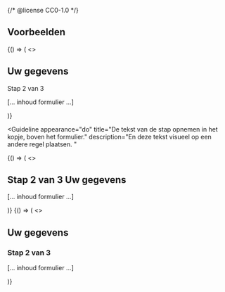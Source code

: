 {/* @license CC0-1.0 */}


## Voorbeelden

<Guideline appearance="do" title="Info boven het form element.">
  <Canvas language="html">
    {() => (
      <>
        <h2>Uw gegevens</h2>
        <p>Stap 2 van 3</p>
        <form>[... inhoud formulier …]</form>
      </>
    )}
  </Canvas>
</Guideline>

<Guideline
  appearance="do"
  title="De tekst van de stap opnemen in het kopje, boven het formulier."
  description="En deze tekst visueel op een andere regel plaatsen. "
>
  <Canvas language="html">
    {() => (
      <>
        <h2>
          <span class="progress-indicator">Stap 2 van 3</span>
          Uw gegevens
        </h2>
        <form>[... inhoud formulier …]</form>
      </>
    )}
  </Canvas>
</Guideline>

<Guideline appearance="dont" title="Info binnen het formulier.">
  <Canvas language="html">
    {() => (
      <>
        <h2>Uw gegevens</h2>
        <form>
          <h3>Stap 2 van 3</h3>
          [... inhoud formulier …]
        </form>
      </>
    )}
  </Canvas>
</Guideline>
